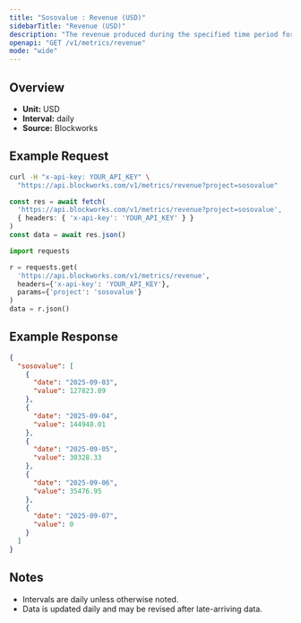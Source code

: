 ```yaml
---
title: "Sosovalue : Revenue (USD)"
sidebarTitle: "Revenue (USD)"
description: "The revenue produced during the specified time period for given project."
openapi: "GET /v1/metrics/revenue"
mode: "wide"
---
```


## Overview

- **Unit:** USD
- **Interval:** daily
- **Source:** Blockworks

## Example Request

<CodeGroup>

```bash cURL
curl -H "x-api-key: YOUR_API_KEY" \
  "https://api.blockworks.com/v1/metrics/revenue?project=sosovalue"
```

```typescript TypeScript
const res = await fetch(
  'https://api.blockworks.com/v1/metrics/revenue?project=sosovalue',
  { headers: { 'x-api-key': 'YOUR_API_KEY' } }
)
const data = await res.json()
```

```python Python
import requests

r = requests.get(
  'https://api.blockworks.com/v1/metrics/revenue',
  headers={'x-api-key': 'YOUR_API_KEY'},
  params={'project': 'sosovalue'}
)
data = r.json()
```

</CodeGroup>

## Example Response

```json
{
  "sosovalue": [
    {
      "date": "2025-09-03",
      "value": 127823.89
    },
    {
      "date": "2025-09-04",
      "value": 144948.01
    },
    {
      "date": "2025-09-05",
      "value": 30328.33
    },
    {
      "date": "2025-09-06",
      "value": 35476.95
    },
    {
      "date": "2025-09-07",
      "value": 0
    }
  ]
}
```

## Notes
- Intervals are daily unless otherwise noted.
- Data is updated daily and may be revised after late-arriving data.
